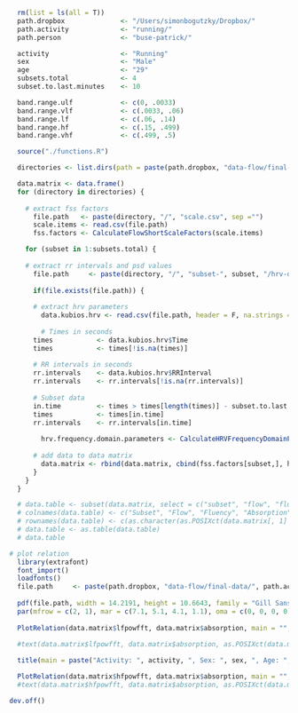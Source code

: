 ```r
  rm(list = ls(all = T))
  path.dropbox              <- "/Users/simonbogutzky/Dropbox/"
  path.activity             <- "running/" 
  path.person               <- "buse-patrick/"

  activity                  <- "Running"
  sex                       <- "Male"
  age                       <- "29"
  subsets.total             <- 4
  subset.to.last.minutes    <- 10

  band.range.ulf            <- c(0, .0033)
  band.range.vlf            <- c(.0033, .06)
  band.range.lf             <- c(.06, .14)
  band.range.hf             <- c(.15, .499)
  band.range.vhf            <- c(.499, .5)
```

```r
  source("./functions.R")
```

```r
  directories <- list.dirs(path = paste(path.dropbox, "data-flow/final-data/", path.activity, path.person, sep = ""), recursive = F)

  data.matrix <- data.frame()
  for (directory in directories) {
    
    # extract fss factors
      file.path   <- paste(directory, "/", "scale.csv", sep ="")
      scale.items <- read.csv(file.path)
      fss.factors <- CalculateFlowShortScaleFactors(scale.items)

    for (subset in 1:subsets.total) {
    
    # extract rr intervals and psd values 
      file.path     <- paste(directory, "/", "subset-", subset, "/hrv-data.txt", sep ="")
      
      if(file.exists(file.path)) {
      
      # extract hrv parameters
        data.kubios.hrv <- read.csv(file.path, header = F, na.strings = "", fill = T, skip = 97, col.names = c("NA1", "Time", "RRInterval", "FFTFrequency", "FFTPSD", "ARFrequency", "ARPSD", "NA2", "NA3", "NA4", "NA5"))
        
        # Times in seconds
      times           <- data.kubios.hrv$Time
      times           <- times[!is.na(times)]
      
      # RR intervals in seconds
      rr.intervals    <- data.kubios.hrv$RRInterval
      rr.intervals    <- rr.intervals[!is.na(rr.intervals)]
      
      # Subset data
      in.time         <- times > times[length(times)] - subset.to.last.minutes * 60
      times           <- times[in.time]
      rr.intervals    <- rr.intervals[in.time]
        
        hrv.frequency.domain.parameters <- CalculateHRVFrequencyDomainParameters(times, rr.intervals, band.range.ulf, band.range.vlf, band.range.lf, band.range.hf, band.range.vhf, "peifer", 5) 
        
      # add data to data matrix
        data.matrix <- rbind(data.matrix, cbind(fss.factors[subset,], hrv.frequency.domain.parameters, subset = subset))
      }
    }
  }

  # data.table <- subset(data.matrix, select = c("subset", "flow", "fluency", "absorption", "anxiety", "fit", "meanhr", "lfpowfft", "hfpowfft", "totpowfft", "lfhffft", "lfpownufft", "hfpownufft"))
  # colnames(data.table) <- c("Subset", "Flow", "Fluency", "Absorption", "Anxiety", "Fit", "Mean HR", "LF Power (FFT)", "HF Power (FFT)", "Total Power (FFT)", "LF/HF (FFT)", "LF Power (FFT) n. u", "HF Power (FFT) n. u")
  # rownames(data.table) <- c(as.character(as.POSIXct(data.matrix[, 1] / 1000, tz = "Europe/Berlin", origin = "1970-01-01")))
  # data.table <- as.table(data.table)
  # data.table

# plot relation
  library(extrafont)
  font_import()
  loadfonts()
  file.path     <- paste(path.dropbox, "data-flow/final-data/", path.activity, path.person, "absorption-hrv-relation.pdf", sep = "")
  
  pdf(file.path, width = 14.2191, height = 10.6643, family = "Gill Sans MT")
  par(mfrow = c(2, 1), mar = c(7.1, 5.1, 4.1, 1.1), oma = c(0, 0, 0, 0), mgp = c(3, 1, 0))    
  
  PlotRelation(data.matrix$lfpowfft, data.matrix$absorption, main = "", xlab =  expression("Power of LF band " (ms^2)), ylab = "Absorption", ylim = c(2, 7), pch = 21, bg = "#3FADCB", cex = 2, cex.lab = 2, cex.axis = 1.5)

  #text(data.matrix$lfpowfft, data.matrix$absorption, as.POSIXct(data.matrix$timestamp / 1000, origin = "1970-01-01"), cex = 0.5, pos = 1, col = "black")
  
  title(main = paste("Activity: ", activity, ", Sex: ", sex, ", Age: ", age, sep = ""), cex.main = 3)

  PlotRelation(data.matrix$hfpowfft, data.matrix$absorption, main = "", xlab = expression("Power of HF band " (ms^2)), ylab = "Absorption", ylim = c(2, 7), pch = 21, bg = "#3FADCB", cex = 2, cex.lab = 2, cex.axis = 1.5)
  #text(data.matrix$hfpowfft, data.matrix$absorption, as.POSIXct(data.matrix$timestamp / 1000, origin = "1970-01-01"), cex = 0.5, pos = 1, col = "black")

dev.off()
```